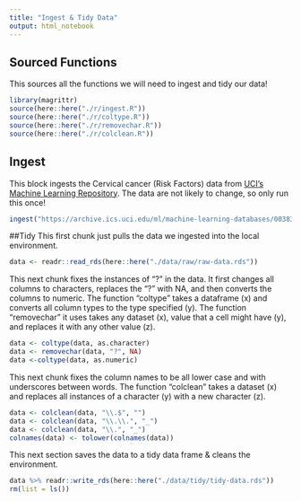 ```yaml
---
title: "Ingest & Tidy Data"
output: html_notebook
---
```


## Sourced Functions
This sources all the functions we will need to ingest and tidy our data!
```r
library(magrittr)
source(here::here("./r/ingest.R"))
source(here::here("./r/coltype.R"))
source(here::here("./r/removechar.R"))
source(here::here("./r/colclean.R"))
```

## Ingest
This block ingests the Cervical cancer (Risk Factors) data from [UCI's Machine Learning Repository](https://archive.ics.uci.edu/ml/datasets/Cervical+cancer+%28Risk+Factors%29). The data are not likely to change, so only run this once!

```r
ingest("https://archive.ics.uci.edu/ml/machine-learning-databases/00383/risk_factors_cervical_cancer.csv")
```

##Tidy
This first chunk just pulls the data we ingested into the local environment.

```r
data <- readr::read_rds(here::here("./data/raw/raw-data.rds"))
```

This next chunk fixes the instances of "?" in the data. It first changes all columns to characters, replaces the "?" with NA, and then converts the columns to numeric. The function "coltype" takes a dataframe (x) and converts all column types to the type specified (y). The function "removechar" it uses takes any dataset (x), value that a cell might have (y), and replaces it with any other value (z). 

```r
data <- coltype(data, as.character)
data <- removechar(data, "?", NA)
data <-coltype(data, as.numeric)
```

This next chunk fixes the column names to be all lower case and with underscores between words. The function "colclean" takes a dataset (x) and replaces all instances of a character (y) with a new character (z).

```r
data <- colclean(data, "\\.$", "")
data <- colclean(data, "\\.\\.", "_")
data <- colclean(data, "\\.", "_")
colnames(data) <- tolower(colnames(data))
```

This next section saves the data to a tidy data frame & cleans the environment.
```r
data %>% readr::write_rds(here::here("./data/tidy/tidy-data.rds"))
rm(list = ls())
```